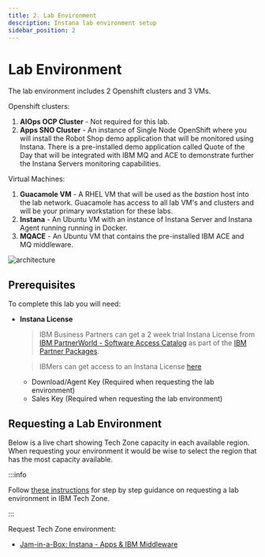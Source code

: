 ```yaml
---
title: 2. Lab Environment
description: Instana lab environment setup
sidebar_position: 2
---
```


# Lab Environment

The lab environment includes 2 Openshift clusters and 3 VMs.

Openshift clusters:

1. **AIOps OCP Cluster** - Not required for this lab.
2. **Apps SNO Cluster** - An instance of Single Node OpenShift where you will
   install the Robot Shop demo application that will be monitored using Instana.
   There is a pre-installed demo application called Quote of the Day that will
   be integrated with IBM MQ and ACE to demonstrate further the Instana Servers
   monitoring capabilities.

Virtual Machines:

1. **Guacamole VM** - A RHEL VM that will be used as the _bastion_ host into the
   lab network. Guacamole has access to all lab VM's and clusters and will be
   your primary workstation for these labs.
2. **Instana** - An Ubuntu VM with an instance of Instana Server and Instana
   Agent running running in Docker.
3. **MQACE** - An Ubuntu VM that contains the pre-installed IBM ACE and MQ
   middleware.

![architecture](images/architecture.png)

## Prerequisites

To complete this lab you will need:

- **Instana License**

  > IBM Business Partners can get a 2 week trial Instana License from
  > [IBM PartnerWorld - Software Access Catalog](https://www.ibm.com/partnerworld/program/benefits/software-access-catalog)
  > as part of the
  > [IBM Partner Packages](https://www.ibm.com/partnerworld/public/partner-package).

  > IBMers can get access to an Instana License
  > [here](https://ibm.seismic.com/Link/Content/DCj2qgpG29qPj8cHGVFXH8jppBRj)

  - Download/Agent Key (Required when requesting the lab environment)
  - Sales Key (Required when requesting the lab environment)

## Requesting a Lab Environment


Below is a live chart showing Tech Zone capacity in each available region. When
requesting your environment it would be wise to select the region that has the
most capacity available.

<TechZoneStatus />

:::info

Follow
[these instructions](/waiops-tech-jam/labs/jam-in-a-box/#requesting-a-lab-environment)
for step by step guidance on requesting a lab environment in IBM Tech Zone.

:::

Request Tech Zone environment:

- [Jam-in-a-Box: Instana - Apps & IBM Middleware](https://techzone.ibm.com/my/reservations/create/6601c99adbc3b4001e5494d8)
